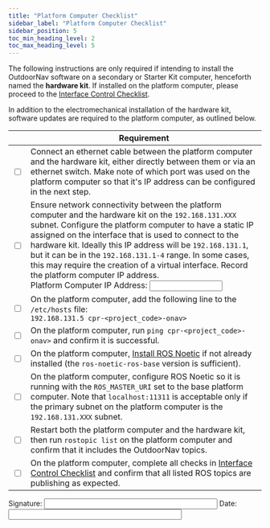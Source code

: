 ```yaml
---
title: "Platform Computer Checklist"
sidebar_label: "Platform Computer Checklist"
sidebar_position: 5
toc_min_heading_level: 2
toc_max_heading_level: 5
---
```


The following instructions are only required if intending to install the OutdoorNav software on a secondary or Starter Kit computer, henceforth named the **hardware kit**. If installed on the platform computer, please proceed to the [Interface Control Checklist](./interface_control_requirements).

In addition to the electromechanical installation of the hardware kit, software updates are required to the platform computer, as outlined below.

|                          | Requirement                                                                                                                                                                                                                                                                                                                                                                                                                                                                                                               |
| ------------------------ | ------------------------------------------------------------------------------------------------------------------------------------------------------------------------------------------------------------------------------------------------------------------------------------------------------------------------------------------------------------------------------------------------------------------------------------------------------------------------------------------------------------------------- |
| <input type="checkbox"/> | Connect an ethernet cable between the platform computer and the hardware kit, either directly between them or via an ethernet switch. Make note of which port was used on the platform computer so that it's IP address can be configured in the next step.                                                                                                                                                                                                                                                               |
| <input type="checkbox"/> | Ensure network connectivity between the platform computer and the hardware kit on the `192.168.131.XXX` subnet. Configure the platform computer to have a static IP assigned on the interface that is used to connect to the hardware kit. Ideally this IP address will be `192.168.131.1`, but it can be in the `192.168.131.1-4` range. In some cases, this may require the creation of a virtual interface. Record the platform computer IP address.<br/>Platform Computer IP Address: <input type="text" size="15" /> |
| <input type="checkbox"/> | On the platform computer, add the following line to the `/etc/hosts` file: <br/> `192.168.131.5 cpr-<project_code>-onav>`                                                                                                                                                                                                                                                                                                                                                                                                                 |
| <input type="checkbox"/> | On the platform computer, run `ping cpr-<project_code>-onav>` and confirm it is successful.                                                                                                                                                                                                                                                                                                                                                                                                                                            |
| <input type="checkbox"/> | On the platform computer, [Install ROS Noetic](http://wiki.ros.org/noetic/Installation/Ubuntu) if not already installed (the `ros-noetic-ros-base` version is sufficient).                                                                                                                                                                                                                                                                                                                                                                         |
| <input type="checkbox"/> | On the platform computer, configure ROS Noetic so it is running with the `ROS_MASTER_URI` set to the base platform computer. Note that `localhost:11311` is acceptable only if the primary subnet on the platform computer is the `192.168.131.XXX` subnet.                                                                                                                                                                                                                                                                     |
| <input type="checkbox"/> | Restart both the platform computer and the hardware kit, then run `rostopic list` on the platform computer and confirm that it includes the OutdoorNav topics.                                                                                                                                                                                                                                                                                                                                                            |
| <input type="checkbox"/> | On the platform computer, complete all checks in [Interface Control Checklist](./interface_control_requirements) and confirm that all listed ROS topics are publishing as expected.                                                                                                                                                                                                                                                                                   |

Signature: <input type="text" size="40" /> Date: <input type="text" size="40" />
